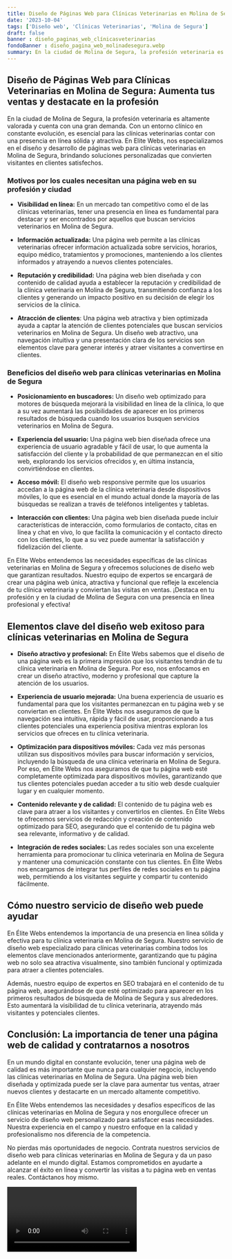 ```yaml
---
title: Diseño de Páginas Web para Clínicas Veterinarias en Molina de Segura
date: '2023-10-04'
tags: ['Diseño web', 'Clínicas Veterinarias', 'Molina de Segura']
draft: false
banner : diseño_paginas_web_clínicasveterinarias
fondoBanner : diseño_pagina_web_molinadesegura.webp
summary: En la ciudad de Molina de Segura, la profesión veterinaria es altamente valorada y cuenta con una gran demanda. Con un entorno clínico en constante evolución, es esencial para las clínicas veterinarias contar con una presencia en línea sólida y atractiva. En Elite Webs, nos especializamos en el diseño y desarrollo de páginas web para clínicas veterinarias en Molina de Segura, brindando soluciones personalizadas que convierten visitantes en clientes satisfechos.
---
```


## **Diseño de Páginas Web para Clínicas Veterinarias en Molina de Segura: Aumenta tus ventas y destacate en la profesión**

En la ciudad de Molina de Segura, la profesión veterinaria es altamente valorada y cuenta con una gran demanda. Con un entorno clínico en constante evolución, es esencial para las clínicas veterinarias contar con una presencia en línea sólida y atractiva. En Elite Webs, nos especializamos en el diseño y desarrollo de páginas web para clínicas veterinarias en Molina de Segura, brindando soluciones personalizadas que convierten visitantes en clientes satisfechos.

### **Motivos por los cuales necesitan una página web en su profesión y ciudad**

- **Visibilidad en línea:** En un mercado tan competitivo como el de las clínicas veterinarias, tener una presencia en línea es fundamental para destacar y ser encontrados por aquellos que buscan servicios veterinarios en Molina de Segura.

- **Información actualizada:** Una página web permite a las clínicas veterinarias ofrecer información actualizada sobre servicios, horarios, equipo médico, tratamientos y promociones, manteniendo a los clientes informados y atrayendo a nuevos clientes potenciales.

- **Reputación y credibilidad:** Una página web bien diseñada y con contenido de calidad ayuda a establecer la reputación y credibilidad de la clínica veterinaria en Molina de Segura, transmitiendo confianza a los clientes y generando un impacto positivo en su decisión de elegir los servicios de la clínica.

- **Atracción de clientes**: Una página web atractiva y bien optimizada ayuda a captar la atención de clientes potenciales que buscan servicios veterinarios en Molina de Segura. Un diseño web atractivo, una navegación intuitiva y una presentación clara de los servicios son elementos clave para generar interés y atraer visitantes a convertirse en clientes.

### **Beneficios del diseño web para clínicas veterinarias en Molina de Segura**

- **Posicionamiento en buscadores:** Un diseño web optimizado para motores de búsqueda mejorará la visibilidad en línea de la clínica, lo que a su vez aumentará las posibilidades de aparecer en los primeros resultados de búsqueda cuando los usuarios busquen servicios veterinarios en Molina de Segura.

- **Experiencia del usuario:** Una página web bien diseñada ofrece una experiencia de usuario agradable y fácil de usar, lo que aumenta la satisfacción del cliente y la probabilidad de que permanezcan en el sitio web, explorando los servicios ofrecidos y, en última instancia, convirtiéndose en clientes.

- **Acceso móvil:** El diseño web responsive permite que los usuarios accedan a la página web de la clínica veterinaria desde dispositivos móviles, lo que es esencial en el mundo actual donde la mayoría de las búsquedas se realizan a través de teléfonos inteligentes y tabletas.

- **Interacción con clientes:** Una página web bien diseñada puede incluir características de interacción, como formularios de contacto, citas en línea y chat en vivo, lo que facilita la comunicación y el contacto directo con los clientes, lo que a su vez puede aumentar la satisfacción y fidelización del cliente.

En Elite Webs entendemos las necesidades específicas de las clínicas veterinarias en Molina de Segura y ofrecemos soluciones de diseño web que garantizan resultados. Nuestro equipo de expertos se encargará de crear una página web única, atractiva y funcional que refleje la excelencia de tu clínica veterinaria y conviertan las visitas en ventas. ¡Destaca en tu profesión y en la ciudad de Molina de Segura con una presencia en línea profesional y efectiva!

<GifSeo />

<Cta />

## Elementos clave del diseño web exitoso para clínicas veterinarias en Molina de Segura

- **Diseño atractivo y profesional:** En Élite Webs sabemos que el diseño de una página web es la primera impresión que los visitantes tendrán de tu clínica veterinaria en Molina de Segura. Por eso, nos enfocamos en crear un diseño atractivo, moderno y profesional que capture la atención de los usuarios.

- **Experiencia de usuario mejorada:** Una buena experiencia de usuario es fundamental para que los visitantes permanezcan en tu página web y se conviertan en clientes. En Élite Webs nos aseguramos de que la navegación sea intuitiva, rápida y fácil de usar, proporcionando a tus clientes potenciales una experiencia positiva mientras exploran los servicios que ofreces en tu clínica veterinaria.

- **Optimización para dispositivos móviles:** Cada vez más personas utilizan sus dispositivos móviles para buscar información y servicios, incluyendo la búsqueda de una clínica veterinaria en Molina de Segura. Por eso, en Élite Webs nos aseguramos de que tu página web esté completamente optimizada para dispositivos móviles, garantizando que tus clientes potenciales puedan acceder a tu sitio web desde cualquier lugar y en cualquier momento.

- **Contenido relevante y de calidad:** El contenido de tu página web es clave para atraer a los visitantes y convertirlos en clientes. En Élite Webs te ofrecemos servicios de redacción y creación de contenido optimizado para SEO, asegurando que el contenido de tu página web sea relevante, informativo y de calidad.

- **Integración de redes sociales:** Las redes sociales son una excelente herramienta para promocionar tu clínica veterinaria en Molina de Segura y mantener una comunicación constante con tus clientes. En Élite Webs nos encargamos de integrar tus perfiles de redes sociales en tu página web, permitiendo a los visitantes seguirte y compartir tu contenido fácilmente.

## Cómo nuestro servicio de diseño web puede ayudar

En Élite Webs entendemos la importancia de una presencia en línea sólida y efectiva para tu clínica veterinaria en Molina de Segura. Nuestro servicio de diseño web especializado para clínicas veterinarias combina todos los elementos clave mencionados anteriormente, garantizando que tu página web no solo sea atractiva visualmente, sino también funcional y optimizada para atraer a clientes potenciales.

Además, nuestro equipo de expertos en SEO trabajará en el contenido de tu página web, asegurándose de que esté optimizado para aparecer en los primeros resultados de búsqueda de Molina de Segura y sus alrededores. Esto aumentará la visibilidad de tu clínica veterinaria, atrayendo más visitantes y potenciales clientes.

## Conclusión: La importancia de tener una página web de calidad y contratarnos a nosotros

En un mundo digital en constante evolución, tener una página web de calidad es más importante que nunca para cualquier negocio, incluyendo las clínicas veterinarias en Molina de Segura. Una página web bien diseñada y optimizada puede ser la clave para aumentar tus ventas, atraer nuevos clientes y destacarte en un mercado altamente competitivo.

En Élite Webs entendemos las necesidades y desafíos específicos de las clínicas veterinarias en Molina de Segura y nos enorgullece ofrecer un servicio de diseño web personalizado para satisfacer esas necesidades. Nuestra experiencia en el campo y nuestro enfoque en la calidad y profesionalismo nos diferencia de la competencia.

No pierdas más oportunidades de negocio. Contrata nuestros servicios de diseño web para clínicas veterinarias en Molina de Segura y da un paso adelante en el mundo digital. Estamos comprometidos en ayudarte a alcanzar el éxito en línea y convertir las visitas a tu página web en ventas reales. Contáctanos hoy mismo.

<Video />

<CtaBot job='Clínicas Veterinarias' city='Molina de Segura'/>

<Gmaps query='Molina de Segura+españa+maps' />